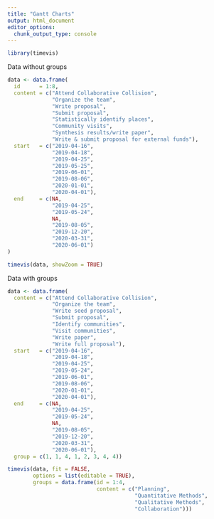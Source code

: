 ```yaml
---
title: "Gantt Charts"
output: html_document
editor_options: 
  chunk_output_type: console
---
```


```r
library(timevis)
```

Data without groups
```r
data <- data.frame(
  id      = 1:8,
  content = c("Attend Collaborative Collision", 
              "Organize the team", 
              "Write proposal",
              "Submit proposal", 
              "Statistically identify places",
              "Community visits", 
              "Synthesis results/write paper",
              "Write & submit proposal for external funds"),
  start   = c("2019-04-16", 
              "2019-04-18", 
              "2019-04-25", 
              "2019-05-25", 
              "2019-06-01", 
              "2019-08-06", 
              "2020-01-01",
              "2020-04-01"),
  end     = c(NA, 
              "2019-04-25",
              "2019-05-24", 
              NA, 
              "2019-08-05", 
              "2019-12-20", 
              "2020-03-31",
              "2020-06-01")
)
```

```r
timevis(data, showZoom = TRUE)
```

Data with groups
```r
data <- data.frame(
  content = c("Attend Collaborative Collision", 
              "Organize the team", 
              "Write seed proposal",
              "Submit proposal", 
              "Identify communities",
              "Visit communities", 
              "Write paper",
              "Write full proposal"),
  start   = c("2019-04-16", 
              "2019-04-18", 
              "2019-04-25", 
              "2019-05-24", 
              "2019-06-01", 
              "2019-08-06", 
              "2020-01-01",
              "2020-04-01"),
  end     = c(NA, 
              "2019-04-25",
              "2019-05-24", 
              NA, 
              "2019-08-05", 
              "2019-12-20", 
              "2020-03-31",
              "2020-06-01"),
  group = c(1, 1, 4, 1, 2, 3, 4, 4))
```

```r
timevis(data, fit = FALSE, 
        options = list(editable = TRUE),
        groups = data.frame(id = 1:4, 
                            content = c("Planning", 
                                        "Quantitative Methods", 
                                        "Qualitative Methods", 
                                        "Collaboration")))
```
